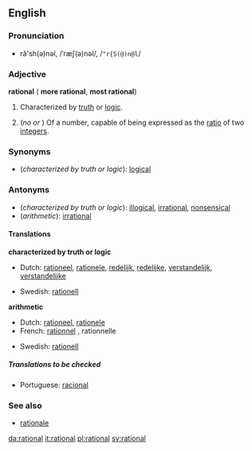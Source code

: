==English==
===Pronunciation===
*ră'sh(ə)nəl, /ˈræʃ(ə)nəl/, /<tt>"r{S(@)n@l</tt>/

===Adjective===
'''rational''' ({{compar}} '''more rational''', {{superl}} '''most rational''')

#Characterized by [[truth]] or [[logic]].
#{{arithmetic}} (''no {{compar}} or {{superl}}'') Of a number, capable of being expressed as the [[ratio]] of two [[integer]]s.

===Synonyms===
*(''characterized by truth or logic''): [[logical]]

===Antonyms===
*(''characterized by truth or logic''): [[illogical]], [[irrational]], [[nonsensical]]
*(''arithmetic''): [[irrational]]

====Translations====

'''characterized by truth or logic'''
{{top}}
*Dutch: [[rationeel]], [[rationele]], [[redelijk]], [[redelijke]], [[verstandelijk]], [[verstandelijke]]
{{mid}}
*Swedish: [[rationell]]
{{bottom}}

'''arithmetic'''
{{top}}
*Dutch: [[rationeel]], [[rationele]]
*French: [[rationnel]] {{m}}, rationnelle {{f}}
{{mid}}
*Swedish: [[rationell]]
{{bottom}}

=====Translations to be checked=====
<!--Remove this section once all of the translations below have been moved into the tables above.-->
{{checktrans}}

*Portuguese: [[racional]]

===See also===
*[[rationale]]

[[da:rational]]
[[it:rational]]
[[pl:rational]]
[[sv:rational]]